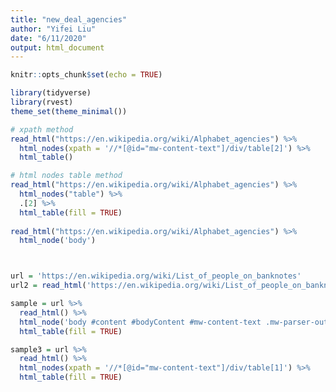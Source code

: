 ```yaml
---
title: "new_deal_agencies"
author: "Yifei Liu"
date: "6/11/2020"
output: html_document
---
```


```r
knitr::opts_chunk$set(echo = TRUE)
```

```r

library(tidyverse)
library(rvest)
theme_set(theme_minimal())

```


```r
# xpath method
read_html("https://en.wikipedia.org/wiki/Alphabet_agencies") %>%
  html_nodes(xpath = '//*[@id="mw-content-text"]/div/table[2]') %>%
  html_table()

# html nodes table method
read_html("https://en.wikipedia.org/wiki/Alphabet_agencies") %>%
  html_nodes("table") %>%
  .[2] %>%
  html_table(fill = TRUE)
  
read_html("https://en.wikipedia.org/wiki/Alphabet_agencies") %>%
  html_node('body')




```


```r
url = 'https://en.wikipedia.org/wiki/List_of_people_on_banknotes'
url2 = read_html('https://en.wikipedia.org/wiki/List_of_people_on_banknotes')

sample = url %>%
  read_html() %>%
  html_node('body #content #bodyContent #mw-content-text .mw-parser-output table') %>%
  html_table(fill = TRUE)

sample3 = url %>%
  read_html() %>%
  html_nodes(xpath = '//*[@id="mw-content-text"]/div/table[1]') %>%
  html_table(fill = TRUE)
```








